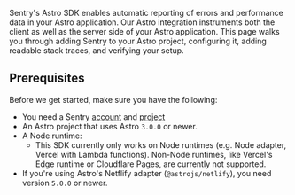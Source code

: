 Sentry's Astro SDK enables automatic reporting of errors and performance data in your Astro application.
Our Astro integration instruments both the client as well as the server side of your Astro application.
This page walks you through adding Sentry to your Astro project, configuring it, adding readable stack traces, and verifying your setup.

## Prerequisites

Before we get started, make sure you have the following:

* You need a Sentry [account](https://sentry.io/signup/) and [project](/product/projects/)
* An Astro project that uses Astro `3.0.0` or newer.
* A Node runtime:
  - This SDK currently only works on Node runtimes (e.g. Node adapter, Vercel with Lambda functions).
    Non-Node runtimes, like Vercel's Edge runtime or Cloudflare Pages, are currently not supported.
* If you're using Astro's Netflify adapter (`@astrojs/netlify`), you need version `5.0.0` or newer.
